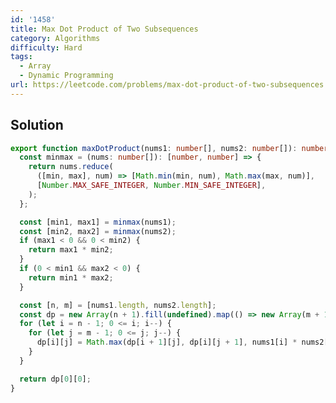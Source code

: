 ```yaml
---
id: '1458'
title: Max Dot Product of Two Subsequences
category: Algorithms
difficulty: Hard
tags:
  - Array
  - Dynamic Programming
url: https://leetcode.com/problems/max-dot-product-of-two-subsequences
---
```


## Solution

```typescript showLineNumbers
export function maxDotProduct(nums1: number[], nums2: number[]): number {
  const minmax = (nums: number[]): [number, number] => {
    return nums.reduce(
      ([min, max], num) => [Math.min(min, num), Math.max(max, num)],
      [Number.MAX_SAFE_INTEGER, Number.MIN_SAFE_INTEGER],
    );
  };

  const [min1, max1] = minmax(nums1);
  const [min2, max2] = minmax(nums2);
  if (max1 < 0 && 0 < min2) {
    return max1 * min2;
  }
  if (0 < min1 && max2 < 0) {
    return min1 * max2;
  }

  const [n, m] = [nums1.length, nums2.length];
  const dp = new Array(n + 1).fill(undefined).map(() => new Array(m + 1).fill(0));
  for (let i = n - 1; 0 <= i; i--) {
    for (let j = m - 1; 0 <= j; j--) {
      dp[i][j] = Math.max(dp[i + 1][j], dp[i][j + 1], nums1[i] * nums2[j] + dp[i + 1][j + 1]);
    }
  }

  return dp[0][0];
}
```
